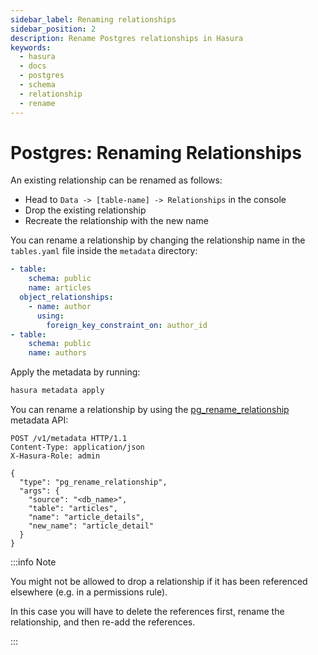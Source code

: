 ```yaml
---
sidebar_label: Renaming relationships
sidebar_position: 2
description: Rename Postgres relationships in Hasura
keywords:
  - hasura
  - docs
  - postgres
  - schema
  - relationship
  - rename
---
```



# Postgres: Renaming Relationships

An existing relationship can be renamed as follows:

<Tabs groupId="user-preference" className="api-tabs">
<TabItem value="console" label="Console">

- Head to `Data -> [table-name] -> Relationships` in the console
- Drop the existing relationship
- Recreate the relationship with the new name

</TabItem>
<TabItem value="cli" label="CLI">

You can rename a relationship by changing the relationship name in the `tables.yaml` file inside the `metadata`
directory:

```yaml {5}
- table:
    schema: public
    name: articles
  object_relationships:
    - name: author
      using:
        foreign_key_constraint_on: author_id
- table:
    schema: public
    name: authors
```

Apply the metadata by running:

```bash
hasura metadata apply
```

</TabItem>
<TabItem value="api" label="API">

You can rename a relationship by using the
[pg_rename_relationship](/api-reference/metadata-api/relationship.mdx#metadata-pg-rename-relationship) metadata API:

```http
POST /v1/metadata HTTP/1.1
Content-Type: application/json
X-Hasura-Role: admin

{
  "type": "pg_rename_relationship",
  "args": {
    "source": "<db_name>",
    "table": "articles",
    "name": "article_details",
    "new_name": "article_detail"
  }
}
```

</TabItem>
</Tabs>

:::info Note

You might not be allowed to drop a relationship if it has been referenced elsewhere (e.g. in a permissions rule).

In this case you will have to delete the references first, rename the relationship, and then re-add the references.

:::
